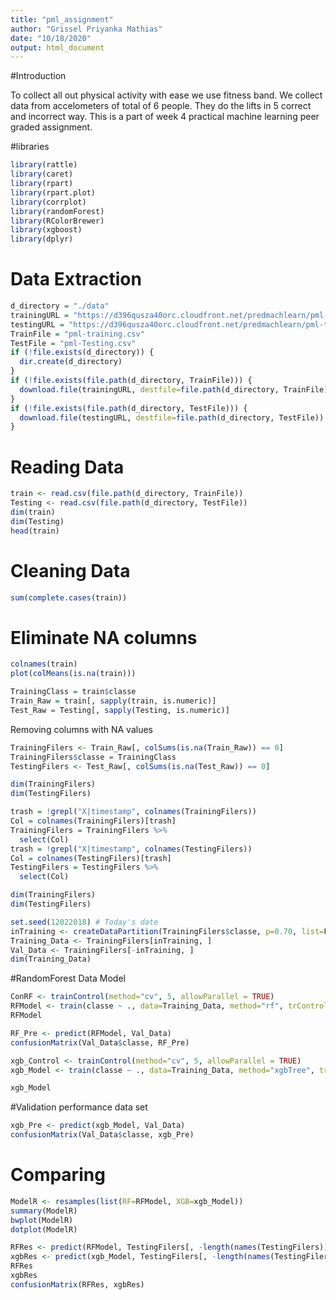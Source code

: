 ---
title: "pml_assignment"
author: "Grissel Priyanka Mathias"
date: "10/18/2020"
output: html_document
---
#Introduction

To collect all out physical activity with ease we use fitness band. We collect data from accelometers of total of 6 people. They do the lifts in 5 correct and incorrect way. This is a part of week 4 practical machine learning peer graded assignment.

#libraries

```{r warning=FALSE, error=FALSE}
library(rattle)
library(caret)
library(rpart)
library(rpart.plot)
library(corrplot)
library(randomForest)
library(RColorBrewer)
library(xgboost)
library(dplyr)
```

# Data Extraction

```{r}
d_directory = "./data"
trainingURL = "https://d396qusza40orc.cloudfront.net/predmachlearn/pml-training.csv"
testingURL = "https://d396qusza40orc.cloudfront.net/predmachlearn/pml-testing.csv"
TrainFile = "pml-training.csv"
TestFile = "pml-Testing.csv"
if (!file.exists(d_directory)) {
  dir.create(d_directory)
}
if (!file.exists(file.path(d_directory, TrainFile))) {
  download.file(trainingURL, destfile=file.path(d_directory, TrainFile))
}
if (!file.exists(file.path(d_directory, TestFile))) {
  download.file(testingURL, destfile=file.path(d_directory, TestFile))
}
```

# Reading Data

```{r}
train <- read.csv(file.path(d_directory, TrainFile))
Testing <- read.csv(file.path(d_directory, TestFile))
dim(train)
dim(Testing)
head(train)
```

# Cleaning Data


```{r}
sum(complete.cases(train))
```

# Eliminate NA columns

```{r}
colnames(train)
plot(colMeans(is.na(train)))
```

```{r}
TrainingClass = train$classe
Train_Raw = train[, sapply(train, is.numeric)]
Test_Raw = Testing[, sapply(Testing, is.numeric)]
```

Removing columns with NA values

```{r}
TrainingFilers <- Train_Raw[, colSums(is.na(Train_Raw)) == 0]
TrainingFilers$classe = TrainingClass
TestingFilers <- Test_Raw[, colSums(is.na(Test_Raw)) == 0]
```

```{r}
dim(TrainingFilers)
dim(TestingFilers)
```

```{r}
trash = !grepl("X|timestamp", colnames(TrainingFilers))
Col = colnames(TrainingFilers)[trash]
TrainingFilers = TrainingFilers %>%
  select(Col)
trash = !grepl("X|timestamp", colnames(TestingFilers))
Col = colnames(TestingFilers)[trash]
TestingFilers = TestingFilers %>%
  select(Col)
```

```{r}
dim(TrainingFilers)
dim(TestingFilers)
```

```{r}
set.seed(12022018) # Today's date
inTraining <- createDataPartition(TrainingFilers$classe, p=0.70, list=F)
Training_Data <- TrainingFilers[inTraining, ]
Val_Data <- TrainingFilers[-inTraining, ]
dim(Training_Data)
```

#RandomForest Data Model

```{r}
ConRF <- trainControl(method="cv", 5, allowParallel = TRUE)
RFModel <- train(classe ~ ., data=Training_Data, method="rf", trControl=ConRF, ntree=250)
RFModel
```

```{r}
RF_Pre <- predict(RFModel, Val_Data)
confusionMatrix(Val_Data$classe, RF_Pre)
```

```{r}
xgb_Control <- trainControl(method="cv", 5, allowParallel = TRUE)
xgb_Model <- train(classe ~ ., data=Training_Data, method="xgbTree", trControl=xgb_Control)
```

```{r}
xgb_Model
```

#Validation performance data set

```{r}
xgb_Pre <- predict(xgb_Model, Val_Data)
confusionMatrix(Val_Data$classe, xgb_Pre)
```

# Comparing

```{r}

ModelR <- resamples(list(RF=RFModel, XGB=xgb_Model))
summary(ModelR)
bwplot(ModelR)
dotplot(ModelR)
```

```{r}
RFRes <- predict(RFModel, TestingFilers[, -length(names(TestingFilers))])
xgbRes <- predict(xgb_Model, TestingFilers[, -length(names(TestingFilers))])
RFRes
xgbRes
confusionMatrix(RFRes, xgbRes)
```